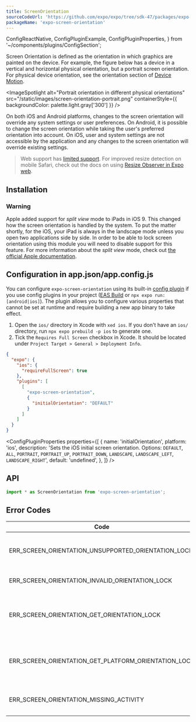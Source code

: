 ```yaml
---
title: ScreenOrientation
sourceCodeUrl: 'https://github.com/expo/expo/tree/sdk-47/packages/expo-screen-orientation'
packageName: 'expo-screen-orientation'
---
```


  ConfigReactNative,
  ConfigPluginExample,
  ConfigPluginProperties,
} from '~/components/plugins/ConfigSection';

Screen Orientation is defined as the orientation in which graphics are painted on the device. For example, the figure below has a device in a vertical and horizontal physical orientation, but a portrait screen orientation. For physical device orientation, see the orientation section of [Device Motion](devicemotion.mdx).

<ImageSpotlight
  alt="Portrait orientation in different physical orientations"
  src="/static/images/screen-orientation-portrait.png"
  containerStyle={{ backgroundColor: palette.light.gray['300'] }}
/>

On both iOS and Android platforms, changes to the screen orientation will override any system settings or user preferences. On Android, it is possible to change the screen orientation while taking the user's preferred orientation into account. On iOS, user and system settings are not accessible by the application and any changes to the screen orientation will override existing settings.

> Web support has [limited support](https://caniuse.com/#feat=deviceorientation). For improved resize detection on mobile Safari, check out the docs on using [Resize Observer in Expo web](/guides/customizing-webpack.mdx#resizeobserver).

<PlatformsSection android emulator ios simulator web />

## Installation

<APIInstallSection />

### Warning

Apple added support for _split view_ mode to iPads in iOS 9. This changed how the screen orientation is handled by the system. To put the matter shortly, for the iOS, your iPad is always in the landscape mode unless you open two applications side by side. In order to be able to lock screen orientation using this module you will need to disable support for this feature. For more information about the _split view_ mode, check out [the official Apple documentation](https://support.apple.com/en-us/HT207582).

## Configuration in app.json/app.config.js

You can configure `expo-screen-orientation` using its built-in [config plugin](/guides/config-plugins) if you use config plugins in your project ([EAS Build](/build/introduction) or `npx expo run:[android|ios]`). The plugin allows you to configure various properties that cannot be set at runtime and require building a new app binary to take effect.

<ConfigReactNative>

1. Open the `ios/` directory in Xcode with `xed ios`. If you don't have an `ios/` directory, run `npx expo prebuild -p ios` to generate one.
2. Tick the `Requires Full Screen` checkbox in Xcode. It should be located under `Project Target > General > Deployment Info`.

</ConfigReactNative>

<ConfigPluginExample>

```json app.json
{
  "expo": {
    "ios": {
      "requireFullScreen": true
    },
    "plugins": [
      [
        "expo-screen-orientation",
        {
          "initialOrientation": "DEFAULT"
        }
      ]
    ]
  }
}
```

</ConfigPluginExample>

<ConfigPluginProperties
  properties={[
    {
      name: 'initialOrientation',
      platform: 'ios',
      description:
        'Sets the iOS initial screen orientation. Options: `DEFAULT`, `ALL`, `PORTRAIT`, `PORTRAIT_UP`, `PORTRAIT_DOWN`, `LANDSCAPE`, `LANDSCAPE_LEFT`, `LANDSCAPE_RIGHT`',
      default: 'undefined',
    },
  ]}
/>

## API

```js
import * as ScreenOrientation from 'expo-screen-orientation';
```

<APISection packageName="expo-screen-orientation" apiName="ScreenOrientation" />

## Error Codes

| Code                                                 | Description                                                                                      |
| ---------------------------------------------------- | ------------------------------------------------------------------------------------------------ |
| ERR_SCREEN_ORIENTATION_UNSUPPORTED_ORIENTATION_LOCK  | The platform does not support the [`OrientationLock`](#screenorientationorientationlock) policy. |
| ERR_SCREEN_ORIENTATION_INVALID_ORIENTATION_LOCK      | An invalid [`OrientationLock`](#screenorientationorientationlock) was passed in.                 |
| ERR_SCREEN_ORIENTATION_GET_ORIENTATION_LOCK          | **Android Only.** An unknown error occurred when trying to get the orientation lock.             |
| ERR_SCREEN_ORIENTATION_GET_PLATFORM_ORIENTATION_LOCK | **Android Only.** An unknown error occurred when trying to get the platform orientation lock.    |
| ERR_SCREEN_ORIENTATION_MISSING_ACTIVITY              | **Android Only.** Could not get the current activity.                                            |
